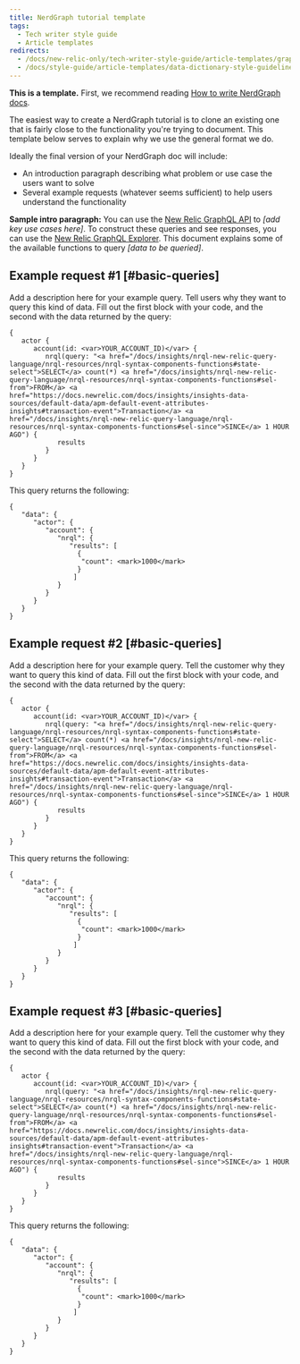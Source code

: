 ```yaml
---
title: NerdGraph tutorial template
tags:
  - Tech writer style guide
  - Article templates
redirects:
  - /docs/new-relic-only/tech-writer-style-guide/article-templates/graphql-api-tutorial-template
  - /docs/style-guide/article-templates/data-dictionary-style-guidelines
---
```


**This is a template.** First, we recommend reading [How to write NerdGraph docs](/docs/style-guide/word-choice/nerdgraph-doc-guidelines).

The easiest way to create a NerdGraph tutorial is to clone an existing one that is fairly close to the functionality you're trying to document. This template below serves to explain why we use the general format we do. 

Ideally the final version of your NerdGraph doc will include:
* An introduction paragraph describing what problem or use case the users want to solve
* Several example requests (whatever seems sufficient) to help users understand the functionality

**Sample intro paragraph:** You can use the [New Relic GraphQL API](/docs/introduction-new-relic-graphql) to <var>\[add key use cases here]</var>. To construct these queries and see responses, you can use the [New Relic GraphQL Explorer](https://api.newrelic.com/graphiql). This document explains some of the available functions to query <var>\[data to be queried]</var>.

## Example request #1 [#basic-queries]

Add a description here for your example query. Tell users why they want to query this kind of data. Fill out the first block with your code, and the second with the data returned by the query:

```
{
   actor {
      account(id: <var>YOUR_ACCOUNT_ID)</var> {
         nrql(query: "<a href="/docs/insights/nrql-new-relic-query-language/nrql-resources/nrql-syntax-components-functions#state-select">SELECT</a> count(*) <a href="/docs/insights/nrql-new-relic-query-language/nrql-resources/nrql-syntax-components-functions#sel-from">FROM</a> <a href="https://docs.newrelic.com/docs/insights/insights-data-sources/default-data/apm-default-event-attributes-insights#transaction-event">Transaction</a> <a href="/docs/insights/nrql-new-relic-query-language/nrql-resources/nrql-syntax-components-functions#sel-since">SINCE</a> 1 HOUR AGO") {
            results
         }
      }
   }
}
```

This query returns the following:

```
{
   "data": {
      "actor": {
         "account": {
            "nrql": {
               "results": [
                 {
                  "count": <mark>1000</mark>
                 }
                ]
            }
         }
      }
   }
}
```

## Example request #2 [#basic-queries]

Add a description here for your example query. Tell the customer why they want to query this kind of data. Fill out the first block with your code, and the second with the data returned by the query:

```
{
   actor {
      account(id: <var>YOUR_ACCOUNT_ID)</var> {
         nrql(query: "<a href="/docs/insights/nrql-new-relic-query-language/nrql-resources/nrql-syntax-components-functions#state-select">SELECT</a> count(*) <a href="/docs/insights/nrql-new-relic-query-language/nrql-resources/nrql-syntax-components-functions#sel-from">FROM</a> <a href="https://docs.newrelic.com/docs/insights/insights-data-sources/default-data/apm-default-event-attributes-insights#transaction-event">Transaction</a> <a href="/docs/insights/nrql-new-relic-query-language/nrql-resources/nrql-syntax-components-functions#sel-since">SINCE</a> 1 HOUR AGO") {
            results
         }
      }
   }
}
```

This query returns the following:

```
{
   "data": {
      "actor": {
         "account": {
            "nrql": {
               "results": [
                 {
                  "count": <mark>1000</mark>
                 }
                ]
            }
         }
      }
   }
}
```

## Example request #3 [#basic-queries]

Add a description here for your example query. Tell the customer why they want to query this kind of data. Fill out the first block with your code, and the second with the data returned by the query:

```
{
   actor {
      account(id: <var>YOUR_ACCOUNT_ID)</var> {
         nrql(query: "<a href="/docs/insights/nrql-new-relic-query-language/nrql-resources/nrql-syntax-components-functions#state-select">SELECT</a> count(*) <a href="/docs/insights/nrql-new-relic-query-language/nrql-resources/nrql-syntax-components-functions#sel-from">FROM</a> <a href="https://docs.newrelic.com/docs/insights/insights-data-sources/default-data/apm-default-event-attributes-insights#transaction-event">Transaction</a> <a href="/docs/insights/nrql-new-relic-query-language/nrql-resources/nrql-syntax-components-functions#sel-since">SINCE</a> 1 HOUR AGO") {
            results
         }
      }
   }
}
```

This query returns the following:

```
{
   "data": {
      "actor": {
         "account": {
            "nrql": {
               "results": [
                 {
                  "count": <mark>1000</mark>
                 }
                ]
            }
         }
      }
   }
}
```

